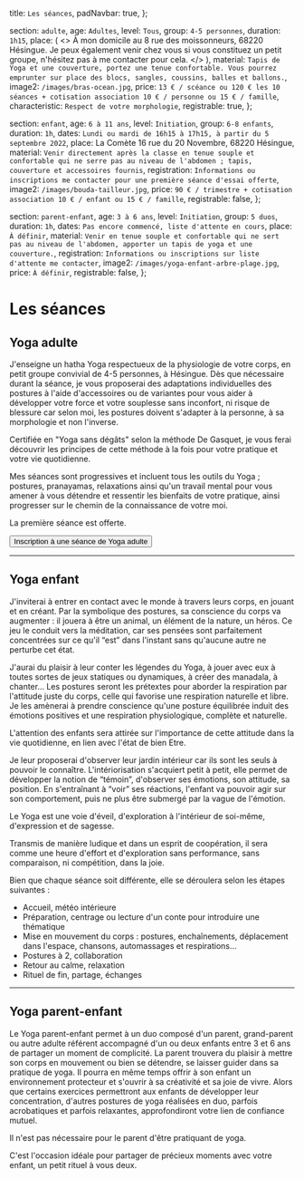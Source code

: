 
  title: `Les séances`,
  padNavbar: true,
};

  section: `adulte`,
  age: `Adultes`,
  level: `Tous`,
  group: `4-5 personnes`,
  duration: `1h15`,
  place: (
    <>
      À mon domicile au <LocationUrl location={LOCATION_HOME}>8 rue des moissonneurs, 68220 Hésingue</LocationUrl>.
      Je peux également venir chez vous si vous constituez un petit groupe, n'hésitez pas à me contacter pour cela.
    </>
  ),
  material: `Tapis de Yoga et une couverture, portez une tenue confortable. Vous pourrez emprunter sur place des blocs, sangles, coussins, balles et ballons.`,
  image2: `/images/bras-ocean.jpg`,
  price: `13 € / scéance ou 120 € les 10 séances + cotisation association 10 € / personne ou 15 € / famille`,
  characteristic: `Respect de votre morphologie`,
  registrable: true,
};

  section: `enfant`,
  age: `6 à 11 ans`,
  level: `Initiation`,
  group: `6-8 enfants`,
  duration: `1h`,
  dates: `Lundi ou mardi de 16h15 à 17h15, à partir du 5 septembre 2022`,
  place: <LocationUrl location={LOCATION_COMETE}>La Comète 16 rue du 20 Novembre, 68220 Hésingue</LocationUrl>,
  material: `Venir directement après la classe en tenue souple et confortable qui ne serre pas au niveau de l'abdomen ; tapis, couverture et accessoires fournis`,
  registration: `Informations ou inscriptions me contacter pour une première séance d'essai offerte`,
  image2: `/images/bouda-tailleur.jpg`,
  price: `90 € / trimestre + cotisation association 10 € / enfant ou 15 € / famille`,
  registrable: false,
};

  section: `parent-enfant`,
  age: `3 à 6 ans`,
  level: `Initiation`,
  group: `5 duos`,
  duration: `1h`,
  dates: `Pas encore commencé, liste d'attente en cours`,
  place: `À définir`,
  material: `Venir en tenue souple et confortable qui ne sert pas au niveau de l'abdomen, apporter un tapis de yoga et une couverture.`,
  registration: `Informations ou inscriptions sur liste d'attente me contacter`,
  image2: `/images/yoga-enfant-arbre-plage.jpg`,
  price: `À définir`,
  registrable: false,
};

# Les séances

<h2 id="adulte">Yoga adulte</h2>

<PracticalInformations type={YOGA_ADULT} courseModels={props.courseModels} data={practicalInformationsAdult}>
  J'enseigne un hatha Yoga respectueux de la physiologie de votre corps, en petit groupe convivial de 4-5 personnes, à
  Hésingue. Dès que nécessaire durant la séance, je vous proposerai des adaptations individuelles des postures à l'aide
  d'accessoires ou de variantes pour vous aider à développer votre force et votre souplesse sans inconfort, ni risque de
  blessure car selon moi, les postures doivent s'adapter à la personne, à sa morphologie et non l'inverse.

  Certifiée en "Yoga sans dégâts" selon la méthode De Gasquet, je vous ferai découvrir les principes de cette méthode à la fois
  pour votre pratique et votre vie quotidienne.

  Mes séances sont progressives et incluent tous les outils du Yoga ; postures, pranayamas, relaxations ainsi qu'un
  travail mental pour vous amener à vous détendre et ressentir les bienfaits de votre pratique, ainsi progresser sur le
  chemin de la connaissance de votre moi.

  La première séance est offerte.
</PracticalInformations>

<div className="text-center">
  <Link href="/inscription" passHref>
    <Button variant="success" className="mt-3"><BsPencilSquare className="icon me-2 mx-2" />Inscription à une séance de Yoga adulte</Button>
  </Link>
</div>

<hr />

<h2 id="enfant" className="mt-4">Yoga enfant</h2>

<PracticalInformations type={YOGA_CHILD} courseModels={props.courseModels} data={practicalInformationsChildren}>
  J'inviterai à entrer en contact avec le monde à travers leurs corps, en jouant et en créant. Par la symbolique des
  postures, sa conscience du corps va augmenter : il jouera à être un animal, un élément de la nature, un héros. Ce jeu
  le conduit vers la méditation, car ses pensées sont parfaitement concentrées sur ce qu'il “est” dans l'instant sans
  qu'aucune autre ne perturbe cet état.

  J'aurai du plaisir à leur conter les légendes du Yoga, à jouer avec eux à toutes sortes de jeux statiques ou
  dynamiques, à créer des manadala, à chanter… Les postures seront les prétextes pour aborder la respiration par
  l'attitude juste du corps, celle qui favorise une respiration naturelle et libre. Je les amènerai à prendre conscience
  qu'une posture équilibrée induit des émotions positives et une respiration physiologique, complète et naturelle.

  L'attention des enfants sera attirée sur l'importance de cette attitude dans la vie quotidienne, en lien avec l'état
  de bien Etre.

  Je leur proposerai d'observer leur jardin intérieur car ils sont les seuls à pouvoir le connaître. L'intériorisation
  s'acquiert petit à petit, elle permet de développer la notion de “témoin”, d'observer ses émotions, son attitude, sa
  position. En s'entraînant à “voir” ses réactions, l'enfant va pouvoir agir sur son comportement, puis ne plus être
  submergé par la vague de l'émotion.

  Le Yoga est une voie d'éveil, d'exploration à l'intérieur de soi-même, d'expression et de sagesse.

  Transmis de manière ludique et dans un esprit de coopération, il sera comme une heure d'effort et d'exploration sans
  performance, sans comparaison, ni compétition, dans la joie.

  Bien que chaque séance soit différente, elle se déroulera selon les étapes suivantes :
  * Accueil, météo intérieure
  * Préparation, centrage ou lecture d'un conte pour introduire une thématique
  * Mise en mouvement du corps : postures, enchaînements, déplacement dans l'espace, chansons, automassages et respirations…
  * Postures à 2, collaboration
  * Retour au calme, relaxation
  * Rituel de fin, partage, échanges
</PracticalInformations>

<hr />

<h2 id="parent-enfant" className="mt-4">Yoga parent-enfant</h2>

<PracticalInformations type={YOGA_ADULT_CHILD} courseModels={props.courseModels} data={practicalInformationsParentChildren}>
  Le Yoga parent-enfant permet à un duo composé d'un parent, grand-parent ou autre adulte référent accompagné d'un ou
  deux enfants entre 3 et 6 ans de partager un moment de complicité. La parent trouvera du plaisir à mettre son corps en
  mouvement ou bien se détendre, se laisser guider dans sa pratique de yoga. Il pourra en même temps offrir à son enfant
  un environnement protecteur et s'ouvrir à sa créativité et sa joie de vivre. Alors que certains exercices permettront
  aux enfants de développer leur concentration, d'autres postures de yoga réalisées en duo, parfois acrobatiques et
  parfois relaxantes, approfondiront votre lien de confiance mutuel.

  Il n'est pas nécessaire pour le parent d'être pratiquant de yoga.

  C'est l'occasion idéale pour partager de précieux moments avec votre enfant, un petit rituel à vous deux.
</PracticalInformations>


